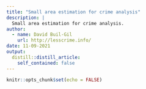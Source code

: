 ```yaml
---
title: "Small area estimation for crime analysis"
description: |
  Small area estimation for crime analysis.
author: 
  - name: David Buil-Gil
    url: http://lesscrime.info/
date: 11-09-2021
output:
  distill::distill_article:
    self_contained: false
---
```



```r
knitr::opts_chunk$set(echo = FALSE)
```





